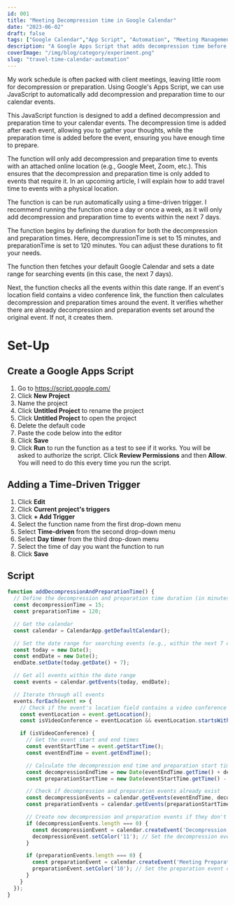 ```yaml
---
id: 001
title: "Meeting Decompression time in Google Calendar"
date: "2023-06-02"
draft: false
tags: ["Google Calendar","App Script", "Automation", "Meeting Management"]
description: "A Google Apps Script that adds decompression time before and after calendar events that have an attached online location."
coverImage: "/img/blog/category/experiment.png"
slug: "travel-time-calendar-automation"
---
```


My work schedule is often packed with client meetings, leaving little room for decompression or preparation. Using Google's Apps Script, we can use JavaScript to automatically add decompression and preparation time to our calendar events.

This JavaScript function is designed to add a defined decompression and preparation time to your calendar events. The decompression time is added after each event, allowing you to gather your thoughts, while the preparation time is added before the event, ensuring you have enough time to prepare.

The function will only add decompression and preparation time to events with an attached online location (e.g., Google Meet, Zoom, etc.). This ensures that the decompression and preparation time is only added to events that require it. In an upcoming article, I will explain how to add travel time to events with a physical location.

The function is can be run automatically using a time-driven trigger. I recommend running the function once a day or once a week, as it will only add decompression and preparation time to events within the next 7 days.

The function begins by defining the duration for both the decompression and preparation times. Here, decompressionTime is set to 15 minutes, and preparationTime is set to 120 minutes. You can adjust these durations to fit your needs.

The function then fetches your default Google Calendar and sets a date range for searching events (in this case, the next 7 days).

Next, the function checks all the events within this date range. If an event's location field contains a video conference link, the function then calculates decompression and preparation times around the event. It verifies whether there are already decompression and preparation events set around the original event. If not, it creates them.

# Set-Up

## Create a Google Apps Script

1. Go to https://script.google.com/
2. Click **New Project**
3. Name the project
4. Click **Untitled Project** to rename the project
5. Click **Untitled Project** to open the project
6. Delete the default code
7. Paste the code below into the editor
8. Click **Save**
9. Click **Run** to run the function as a test to see if it works. You will be asked to authorize the script. Click **Review Permissions** and then **Allow**. You will need to do this every time you run the script.

## Adding a Time-Driven Trigger

1. Click **Edit**
2. Click **Current project's triggers**
3. Click **+ Add Trigger**
4. Select the function name from the first drop-down menu
5. Select **Time-driven** from the second drop-down menu
6. Select **Day timer** from the third drop-down menu
7. Select the time of day you want the function to run
8. Click **Save**

## Script

```js eventBuffer.js
function addDecompressionAndPreparationTime() {
  // Define the decompression and preparation time duration (in minutes)
  const decompressionTime = 15;
  const preparationTime = 120;

  // Get the calendar
  const calendar = CalendarApp.getDefaultCalendar();

  // Set the date range for searching events (e.g., within the next 7 days)
  const today = new Date();
  const endDate = new Date();
  endDate.setDate(today.getDate() + 7);

  // Get all events within the date range
  const events = calendar.getEvents(today, endDate);

  // Iterate through all events
  events.forEach(event => {
    // Check if the event's location field contains a video conference link
    const eventLocation = event.getLocation();
    const isVideoConference = eventLocation && eventLocation.startsWith("https://");

    if (isVideoConference) {
      // Get the event start and end times
      const eventStartTime = event.getStartTime();
      const eventEndTime = event.getEndTime();

      // Calculate the decompression end time and preparation start time
      const decompressionEndTime = new Date(eventEndTime.getTime() + decompressionTime * 60000);
      const preparationStartTime = new Date(eventStartTime.getTime() - preparationTime * 60000);

      // Check if decompression and preparation events already exist
      const decompressionEvents = calendar.getEvents(eventEndTime, decompressionEndTime, {search: 'Decompression Time'});
      const preparationEvents = calendar.getEvents(preparationStartTime, eventStartTime, {search: 'Meeting Preparation'});

      // Create new decompression and preparation events if they don't exist
      if (decompressionEvents.length === 0) {
        const decompressionEvent = calendar.createEvent('Decompression Time', eventEndTime, decompressionEndTime);
        decompressionEvent.setColor('11'); // Set the decompression event color (optional)
      }

      if (preparationEvents.length === 0) {
        const preparationEvent = calendar.createEvent('Meeting Preparation', preparationStartTime, eventStartTime);
        preparationEvent.setColor('10'); // Set the preparation event color (optional)
      }
    }
  });
}

```
